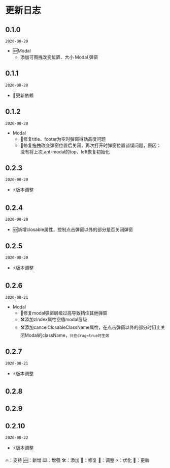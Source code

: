 
<Meta title="CHANGELOG" />

<style>{`
  .md-icon {
    display: none;
  }
`}</style>

# 更新日志

## 0.1.0

`2020-08-20`
- 🆕Modal
  	- 添加可图拽改变位置、大小 Modal 弹窗

## 0.1.1

`2020-08-20`
- 🔷更新依赖

## 0.1.2

`2020-08-20`
- Modal
  	- 🐞修复title、footer为空时弹窗得劲高度问题
  	- 🐞修复拖拽改变弹窗位置后关闭，再次打开时弹窗位置错误问题，原因：没有将上次.ant-modal的top、left恢复初始化

## 0.2.3

`2020-08-20`
- ⚡️版本调整

## 0.2.4

`2020-08-20`
- 🆕新增closable属性，控制点击弹窗以外的部分是否关闭弹窗

## 0.2.5

`2020-08-20`
- ⚡️版本调整

## 0.2.6

`2020-08-21`
- Modal
	- 🐞修复modal弹窗层级过高导致挡住其他弹窗
	- 🛠添加zIndex属性空值modal层级
	- 🛠添加cancelClosableClassName属性，在点击弹窗以外的部分时阻止关闭Modal的className，`只在drag=true时生效`

## 0.2.7

`2020-08-21`
- ⚡️版本调整

## 0.2.8
## 0.2.9
## 0.2.10

`2020-08-22`
- ⚡️版本调整


<div class="md-icon-describe">
  🔥：支持 🆕：新增 ⌨️：增强 🛠：添加 🐞：修复 💄：调整 ⚡️：优化 🔷：更新
</div>
